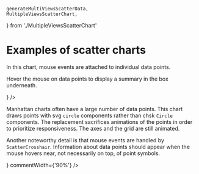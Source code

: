     generateMultiViewsScatterData,
    MultipleViewsScatterChart,
} from './MultipleViewsScatterChart'

<Meta title="Gallery/Scatter charts" />

# Examples of scatter charts

<Canvas>
    <Story name="bubbles">
        <Controller
            generator={generateBubbleScatterData}
            chart={BubbleScatterChart}
            steps={['axes', 'data', 'legend']}
        />
    </Story>
</Canvas>

<Canvas>
    <Story name="clusters">
        <Controller
            generator={generateClusterScatterData}
            chart={ClustersScatterChart}
            steps={['axes', 'legend', 'data']}
            comment={
                <div>
                    <p>In this chart, mouse events are attached to individual data points.</p>
                    <p>
                        Hover the mouse on data points to display a summary in the box underneath.
                    </p>
                </div>
            }
        />
    </Story>
</Canvas>

<Canvas>
    <Story name="manhattan">
        <Controller
            generator={generateManhattanScatterData}
            chart={ManhattanScatterChart}
            steps={['axes', 'data']}
            comment={
                <div>
                    <p>
                        Manhattan charts often have a large number of data points. This chart draws
                        points with svg <code>circle</code> components rather than chsk
                        <code>Circle</code> components. The replacement sacrifices animations of the
                        points in order to prioritize responsiveness. The axes and the grid are still
                        animated.
                    </p>
                    <p>
                        Another noteworthy detail is that mouse events are handled by
                        <code>ScatterCrosshair</code>. Information about data points should appear when
                        the mouse hovers near, not necessarily on top, of point symbols.
                    </p>
                </div>
            }
            commentWidth={'90%'}
        />
    </Story>
</Canvas>

<Canvas>
    <Story name="regression">
        <Controller
            generator={generateSimpsonData}
            chart={SimpsonChart}
            steps={['axes', 'A', 'B', 'C']}
        />
    </Story>
</Canvas>

<Canvas>
    <Story name="outliers">
        <Controller
            generator={generateOutlierScatterData}
            chart={OutlierScatterChart}
            steps={['axes', 'data', 'regression1', 'arrow', 'outliers', 'regression2']}
        />
    </Story>
</Canvas>

<Canvas>
    <Story name="multiple views">
        <Controller
            generator={generateMultiViewsScatterData}
            chart={MultipleViewsScatterChart}
            steps={['legend', 'A', 'B', 'C']}
        />
    </Story>
</Canvas>
